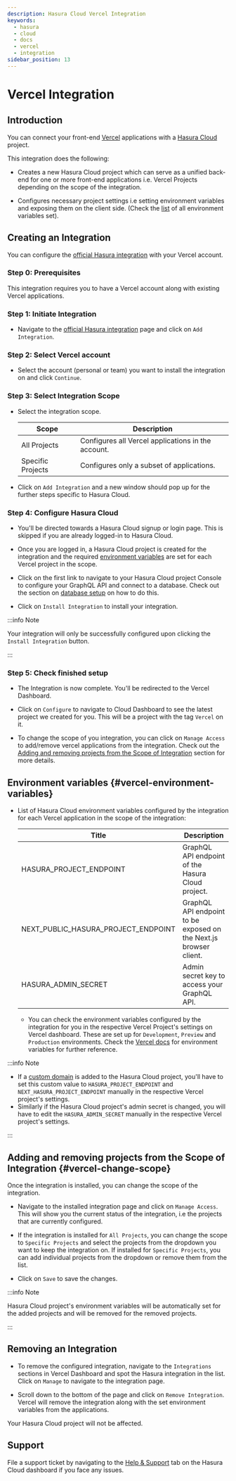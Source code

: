 ```yaml
---
description: Hasura Cloud Vercel Integration
keywords:
  - hasura
  - cloud
  - docs
  - vercel
  - integration
sidebar_position: 13
---
```



# Vercel Integration

## Introduction

You can connect your front-end [Vercel](https://vercel.com/dashboard)
applications with a [Hasura Cloud](https://cloud.hasura.io/) project.

This integration does the following:

- Creates a new Hasura Cloud project which can serve as a unified
  back-end for one or more front-end applications i.e. Vercel Projects
  depending on the scope of the integration.

- Configures necessary project settings i.e setting environment variables and exposing them on the client side.
  (Check the [list](#vercel-environment-variables) of all environment variables set).

  <Thumbnail
    src="/img/graphql/cloud/integrations/vercel/hasura-vercel.png"
    alt="Hasura Vercel Integration"
    width="1146px"
  />


## Creating an Integration

You can configure the [official Hasura integration](https://vercel.com/integrations/hasura-v1) with your Vercel account.

<Thumbnail
  src="/img/graphql/cloud/integrations/vercel/hasura-vercel-integration.png"
  alt="Hasura Official Integration page"
  width="1146px"
/>


### Step 0: Prerequisites

This integration requires you to have a Vercel account along with existing Vercel applications.


### Step 1: Initiate Integration

- Navigate to the [official Hasura integration](https://vercel.com/integrations/hasura-v1) page and click on `Add Integration`.

  <Thumbnail
    src="/img/graphql/cloud/integrations/vercel/add-integration-button.png"
    alt="Add Integration Button"
    width="1146px"
  />

### Step 2: Select Vercel account

- Select the account (personal or team) you want to install the integration on and click `Continue`.

  <Thumbnail
    src="/img/graphql/cloud/integrations/vercel/vercel-account-scope.png"
    alt="Vercel Account Scope"
    width="400px"
  />


### Step 3: Select Integration Scope

- Select the integration scope.

  | Scope             | Description                                        |
  |-------------------|----------------------------------------------------|
  | All Projects      | Configures all Vercel applications in the account. |
  | Specific Projects | Configures only a subset of applications.          |

  <Thumbnail
    src="/img/graphql/cloud/integrations/vercel/selected-projects.png"
    alt="Vercel selected projects"
    width="400px"
  />

- Click on `Add Integration` and a new window should pop up for the further steps specific to Hasura Cloud.


### Step 4: Configure Hasura Cloud

- You'll be directed towards a Hasura Cloud signup or login page. This is skipped if you are already logged-in to Hasura Cloud.

- Once you are logged in, a Hasura Cloud project is created for the integration and the required
  [environment variables](#vercel-environment-variables) are set for each Vercel project in the scope.

  <Thumbnail
    src="/img/graphql/cloud/integrations/vercel/setup-progress.png"
    alt="Setup Progress"
    width="600px"
  />

- Click on the first link to navigate to your Hasura Cloud project Console to configure your GraphQL API and connect to a database.
  Check out the section on [database setup](/graphql/cloud/projects/create.mdx#cloud-projects-db-setup) on how to do this.

  <Thumbnail
    src="/img/graphql/cloud/integrations/vercel/visit-console.png"
    alt="Visit Console Button"
    width="600px"
  />

- Click on `Install Integration` to install your integration.

  <Thumbnail
    src="/img/graphql/cloud/integrations/vercel/install-integration.png"
    alt="Finish Setup Button"
    width="600px"
  />

:::info Note

Your integration will only be successfully configured upon clicking the
`Install Integration` button.

:::

### Step 5: Check finished setup

- The Integration is now complete. You'll be redirected to the Vercel Dashboard.

  <Thumbnail
    src="/img/graphql/cloud/integrations/vercel/integration-complete.png"
    alt="Integration Complete"
    width="1146px"
  />

- Click on `Configure` to navigate to Cloud Dashboard to see the latest project we created for you. This will be a project with the tag `Vercel` on it.

  <Thumbnail
    src="/img/graphql/cloud/integrations/vercel/vercel-tag-project.png"
    alt="Integration Complete"
    width="1146px"
  />

- To change the scope of you integration, you can click on `Manage Access` to add/remove vercel applications from the integration.
  Check out the [Adding and removing projects from the Scope of Integration](#vercel-change-scope) section for more details.


## Environment variables {#vercel-environment-variables}

- List of Hasura Cloud environment variables configured by the integration for each Vercel application in the scope of the integration:

  | Title                               | Description                                                       |
  |-------------------------------------|-------------------------------------------------------------------|
  | HASURA_PROJECT_ENDPOINT             | GraphQL API endpoint of the Hasura Cloud project.                 |
  | NEXT_PUBLIC_HASURA_PROJECT_ENDPOINT | GraphQL API endpoint to be exposed on the Next.js browser client. |
  | HASURA_ADMIN_SECRET                 | Admin secret key to access your GraphQL API.                      |

  - You can check the environment variables configured by the integration for you in the respective Vercel Project's settings
    on Vercel dashboard. These are set up for `Development`, `Preview` and `Production` environments.
    Check the [Vercel docs](https://vercel.com/docs/concepts/projects/environment-variables) for environment variables for further reference.

    <Thumbnail
      src="/img/graphql/cloud/integrations/vercel/environment-variables.png"
      alt="Environment variables"
      width="1146px"
    />


:::info Note

- If a [custom domain](/graphql/cloud/projects/domains.mdx) is added to the Hasura Cloud project, you'll have to set this custom value to
  `HASURA_PROJECT_ENDPOINT` and `NEXT_HASURA_PROJECT_ENDPOINT` manually in the respective Vercel project's settings.
- Similarly if the Hasura Cloud project's admin secret is changed, you will have to edit the `HASURA_ADMIN_SECRET` manually in the respective Vercel project's settings.

:::


## Adding and removing projects from the Scope of Integration {#vercel-change-scope}

Once the integration is installed, you can change the scope of the
integration.

- Navigate to the installed integration page and click on `Manage Access`. This will show you the current status of the integration,
  i.e the projects that are currently configured.

  <Thumbnail
    src="/img/graphql/cloud/integrations/vercel/manage-access-button.png"
    alt="Manage Access Button"
    width="1146px"
  />

- If the integration is installed for `All Projects`, you can change the scope to `Specific Projects` and select the projects from the
  dropdown you want to keep the integration on. If installed for `Specific Projects`, you can add individual projects from the
  dropdown or remove them from the list.

  <Thumbnail
    src="/img/graphql/cloud/integrations/vercel/manage-access-projects.png"
    alt="Manage Access For Projects"
    width="400px"
  />


- Click on `Save` to save the changes.

:::info Note

Hasura Cloud project's environment variables will be automatically set
for the added projects and will be removed for the removed projects.

:::

## Removing an Integration

- To remove the configured integration, navigate to the `Integrations` sections in Vercel Dashboard and spot the Hasura integration in the list.
  Click on `Manage` to navigate to the integration page.

  <Thumbnail
    src="/img/graphql/cloud/integrations/vercel/integration-tab.png"
    alt="Vercel Integration Tab"
    width="1146px"
  />


- Scroll down to the bottom of the page and click on `Remove Integration`. Vercel will remove the integration along with
  the set environment variables from the applications.

  <Thumbnail
    src="/img/graphql/cloud/integrations/vercel/remove-integration.png"
    alt="Remove Vercel Integration"
    width="1146px"
  />

Your Hasura Cloud project will not be affected.


## Support

File a support ticket by navigating to the [Help & Support](https://cloud.hasura.io/support/create-ticket) tab on the
Hasura Cloud dashboard if you face any issues.
